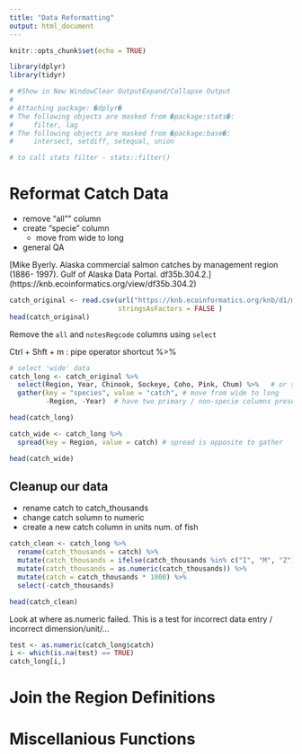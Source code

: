 ```yaml
---
title: "Data Reformatting"
output: html_document
---
```


```r
knitr::opts_chunk$set(echo = TRUE)
```

```r
library(dplyr)
library(tidyr)

# #Show in New WindowClear OutputExpand/Collapse Output
# 
# Attaching package: �dplyr�
# The following objects are masked from �package:stats�:
#     filter, lag
# The following objects are masked from �package:base�:
#     intersect, setdiff, setequal, union

# to call stats filter - stats::filter()
```

# Reformat Catch Data

* remove "all"" column
* create "specie" column
    - move from wide to long
* general QA

[Mike Byerly. Alaska commercial salmon catches by management region (1886- 1997). Gulf of Alaska Data Portal. df35b.304.2.] (https://knb.ecoinformatics.org/view/df35b.304.2)


```r
catch_original <- read.csv(url("https://knb.ecoinformatics.org/knb/d1/mn/v2/object/df35b.302.1", method = "libcurl"),
                           stringsAsFactors = FALSE )
head(catch_original)
```

Remove the `all` and `notesRegcode` columns using `select`

Ctrl + Shft + m : pipe operator shortcut %>%

```r
# select 'wide' data
catch_long <- catch_original %>% 
  select(Region, Year, Chinook, Sockeye, Coho, Pink, Chum) %>%   # or select(-All, -notesRegCode) select columns we want
  gather(key = "species", value = "catch", # move from wide to long
         -Region, -Year)  # have two primary / non-specie columns present in new table

head(catch_long)
```


```r
catch_wide <- catch_long %>% 
  spread(key = Region, value = catch) # spread is opposite to gather

head(catch_wide)

```

## Cleanup our data

* rename catch to catch_thousands
* change catch solumn to numeric
* create a new catch column in units num. of fish 
 
```r
catch_clean <- catch_long %>% 
  rename(catch_thousands = catch) %>% 
  mutate(catch_thousands = ifelse(catch_thousands %in% c("I", "M", "Z"), 1, catch_thousands)) %>% 
  mutate(catch_thousands = as.numeric(catch_thousands)) %>% 
  mutate(catch = catch_thousands * 1000) %>% 
  select(-catch_thousands)

head(catch_clean)
```

Look at where as.numeric failed. This is a test for incorrect data entry / incorrect dimension/unit/... 

```r
test <- as.numeric(catch_long$catch)
i <- which(is.na(test) == TRUE)
catch_long[i,]
```




# Join the Region Definitions

# Miscellanious Functions

